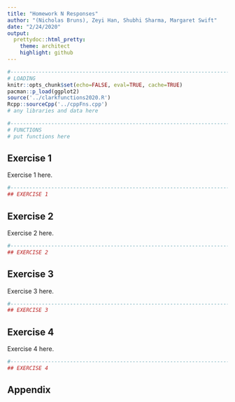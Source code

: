 ```yaml
---
title: "Homework N Responses"
author: "(Nicholas Bruns), Zeyi Han, Shubhi Sharma, Margaret Swift"
date: "2/24/2020"
output:
  prettydoc::html_pretty:
    theme: architect
    highlight: github
---
```


```r
#----------------------------------------------------------------------------
# LOADING
knitr::opts_chunk$set(echo=FALSE, eval=TRUE, cache=TRUE)
pacman::p_load(ggplot2)
source('../clarkfunctions2020.R')
Rcpp::sourceCpp('../cppFns.cpp')
# any libraries and data here

#----------------------------------------------------------------------------
# FUNCTIONS
# put functions here

```


## Exercise 1 {#q1}

Exercise 1 here.

```r
#----------------------------------------------------------------------------
## EXERCISE 1

```


## Exercise 2 {#q2}

Exercise 2 here.

```r
#----------------------------------------------------------------------------
## EXERCISE 2

```


## Exercise 3 {#q3}

Exercise 3 here.

```r
#----------------------------------------------------------------------------
## EXERCISE 3

```


## Exercise 4 {#q4}

Exercise 4 here.

```r
#----------------------------------------------------------------------------
## EXERCISE 4

```


## Appendix {#appendix}

```r
```


